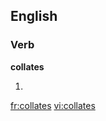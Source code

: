 
==English==

===Verb===
'''collates'''

# {{third-person singular of|[[collate]]}}

[[fr:collates]]
[[vi:collates]]